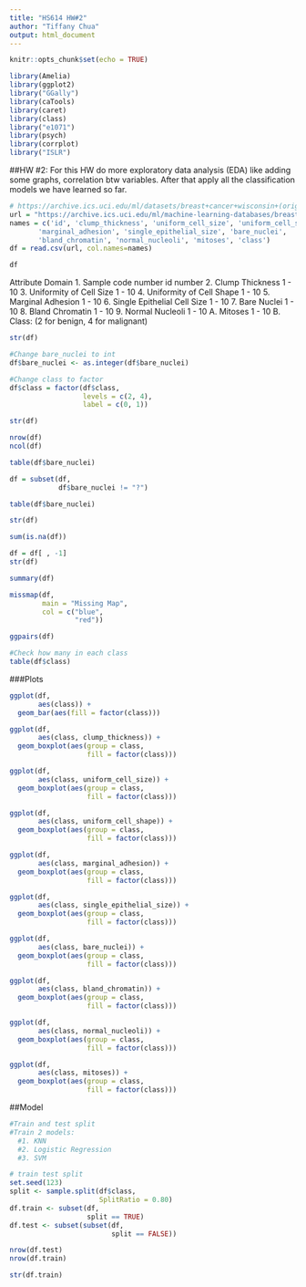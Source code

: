 ```yaml
---
title: "HS614 HW#2"
author: "Tiffany Chua"
output: html_document
---
```


```r
knitr::opts_chunk$set(echo = TRUE)
```

```r
library(Amelia)
library(ggplot2)
library("GGally")
library(caTools)
library(caret)
library(class)
library("e1071")
library(psych)
library(corrplot)
library("ISLR")
```

##HW #2:
For this HW do more exploratory data analysis (EDA) like adding some graphs, correlation btw variables. After that apply all the classification models we have learned so far. 

```r
# https://archive.ics.uci.edu/ml/datasets/breast+cancer+wisconsin+(original)
url = "https://archive.ics.uci.edu/ml/machine-learning-databases/breast-cancer-wisconsin/breast-cancer-wisconsin.data"
names = c('id', 'clump_thickness', 'uniform_cell_size', 'uniform_cell_shape',
       'marginal_adhesion', 'single_epithelial_size', 'bare_nuclei',
       'bland_chromatin', 'normal_nucleoli', 'mitoses', 'class')
df = read.csv(url, col.names=names)

df
```

Attribute Domain
1. Sample code number id number
2. Clump Thickness 1 - 10
3. Uniformity of Cell Size 1 - 10
4. Uniformity of Cell Shape 1 - 10
5. Marginal Adhesion 1 - 10
6. Single Epithelial Cell Size 1 - 10
7. Bare Nuclei 1 - 10
8. Bland Chromatin 1 - 10
9. Normal Nucleoli 1 - 10
  A. Mitoses 1 - 10
  B. Class: (2 for benign, 4 for malignant)
  
  
```r
str(df)
```
  
```r
#Change bare_nuclei to int
df$bare_nuclei <- as.integer(df$bare_nuclei)

#Change class to factor
df$class = factor(df$class,
                  levels = c(2, 4),
                  label = c(0, 1))

str(df)
```
  
```r
nrow(df)
ncol(df)
```

```r
table(df$bare_nuclei)
```

```r
df = subset(df,
            df$bare_nuclei != "?")

table(df$bare_nuclei)
```

```r
str(df)

sum(is.na(df))
```

```r
df = df[ , -1]
str(df)
```
  
```r
summary(df)
```

```r
missmap(df,
        main = "Missing Map",
        col = c("blue",
                "red"))
```

```r
ggpairs(df)
```

```r
#Check how many in each class
table(df$class)
```

###Plots
```r
ggplot(df,
       aes(class)) + 
  geom_bar(aes(fill = factor(class)))
```

```r
ggplot(df,
       aes(class, clump_thickness)) + 
  geom_boxplot(aes(group = class,
                   fill = factor(class)))

ggplot(df,
       aes(class, uniform_cell_size)) + 
  geom_boxplot(aes(group = class,
                   fill = factor(class)))

ggplot(df,
       aes(class, uniform_cell_shape)) + 
  geom_boxplot(aes(group = class,
                   fill = factor(class)))

ggplot(df,
       aes(class, marginal_adhesion)) + 
  geom_boxplot(aes(group = class,
                   fill = factor(class)))

ggplot(df,
       aes(class, single_epithelial_size)) + 
  geom_boxplot(aes(group = class,
                   fill = factor(class)))

ggplot(df,
       aes(class, bare_nuclei)) + 
  geom_boxplot(aes(group = class,
                   fill = factor(class)))

ggplot(df,
       aes(class, bland_chromatin)) + 
  geom_boxplot(aes(group = class,
                   fill = factor(class)))

ggplot(df,
       aes(class, normal_nucleoli)) + 
  geom_boxplot(aes(group = class,
                   fill = factor(class)))

ggplot(df,
       aes(class, mitoses)) + 
  geom_boxplot(aes(group = class,
                   fill = factor(class)))
```

##Model
```r
#Train and test split
#Train 2 models:
  #1. KNN
  #2. Logistic Regression
  #3. SVM
```

```r
# train test split
set.seed(123)
split <- sample.split(df$class,
                      SplitRatio = 0.80)
df.train <- subset(df,
                   split == TRUE)
df.test <- subset(subset(df,
                         split == FALSE))

nrow(df.test)
nrow(df.train)
```

```r
str(df.train)
```

